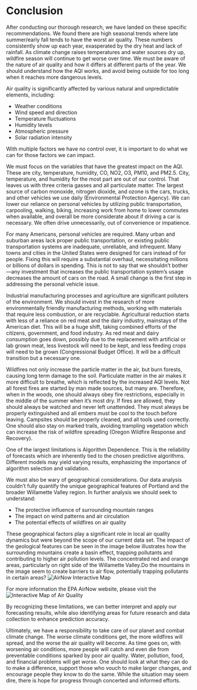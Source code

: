 # Conclusion

After conducting our thorough research, we have landed on these specific recommendations. We found there are high seasonal trends where late summer/early fall tends to have the worst air quality. These numbers consistently show up each year, exasperated by the dry heat and lack of rainfall. As climate change raises temperatures and water sources dry up, wildfire season will continue to get worse over time. We must be aware of the nature of air quality and how it differs at different parts of the year. We should understand how the AQI works, and avoid being outside for too long when it reaches more dangerous levels.

Air quality is significantly affected by various natural and unpredictable elements, including:

- Weather conditions
- Wind speed and direction
- Temperature fluctuations
- Humidity levels
- Atmospheric pressure
- Solar radiation intensity

With multiple factors we have no control over, it is important to do what we can for those factors we can impact.

We must focus on the variables that have the greatest impact on the AQI. These are city, temperature, humidity, CO, NO2, O3, PM10, and PM2.5. City, temperature, and humidity for the most part are out of our control. That leaves us with three criteria gasses and all particulate matter. The largest source of carbon monoxide, nitrogen dioxide, and ozone is the cars, trucks, and other vehicles we use daily (Environmental Protection Agency). We can lower our reliance on personal vehicles by utilizing public transportation, carpooling, walking, biking, increasing work from home to lower commutes when available, and overall be more considerate about if driving a car is necessary. We often drive unnecessarily, out of convenience or impatience. 

For many Americans, personal vehicles are required. Many urban and suburban areas lack proper public transportation, or existing public transportation systems are inadequate, unreliable, and infrequent. Many towns and cities in the United States were designed for cars instead of for people. Fixing this will require a substantial overhaul, necessitating millions or billions of dollars in spending. This is not to say that we shouldn’t bother---any investment that increases the public transportation system’s usage decreases the amount of cars on the road. A small change is the first step in addressing the personal vehicle issue.

Industrial manufacturing processes and agriculture are significant polluters of the environment. We should invest in the research of more environmentally friendly manufacturing methods, working with materials that require less combustion, or are recyclable. Agricultural reduction starts with less of a reliance on red meat and the dairy industry, mainstays of the American diet. This will be a huge shift, taking combined efforts of the citizens, government, and food industry. As red meat and dairy consumption goes down, possibly due to the replacement with artificial or lab grown meat, less livestock will need to be kept, and less feeding crops will need to be grown (Congressional Budget Office). It will be a difficult transition but a necessary one.

Wildfires not only increase the particle matter in the air, but burn forests, causing long term damage to the soil. Particulate matter in the air makes it more difficult to breathe, which is reflected by the increased AQI levels. Not all forest fires are started by man made sources, but many are. Therefore, when in the woods, one should always obey fire restrictions, especially in the middle of the summer when it’s most dry. If fires are allowed, they should always be watched and never left unattended. They must always be properly extinguished and all embers must be cool to the touch before leaving. Campsites should be properly cleaned, and all tools used correctly. One should also stay on marked trails, avoiding trampling vegetation which can increase the risk of wildfire spreading (Oregon Wildfire Response and Recovery).

One of the largest limitations is Algorithm Dependence. This is the reliability of forecasts which are inherently tied to the chosen predictive algorithms. Different models may yield varying results, emphasizing the importance of algorithm selection and validation.

We must also be wary of geographical considerations. Our data analysis couldn't fully quantify the unique geographical features of Portland and the broader Willamette Valley region. In further analysis we should seek to understand: 

- The protective influence of surrounding mountain ranges
- The impact on wind patterns and air circulation
- The potential effects of wildfires on air quality

These geographical factors play a significant role in local air quality dynamics but were beyond the scope of our current data set. The impact of the geological features can be seen in the image below illustrates how the surrounding mountains create a basin effect, trapping pollutants and contributing to higher air pollution levels. 
The concentrated red and orange areas, particularly on right side of the Willamette Valley.Do the mountains in the image seem to create barriers to air flow, potentially trapping pollutants in certain areas?
![AirNow Interactive Map](https://github.com/wu-msds-capstones/Air-Quality-Index/blob/main/images/AirNow-Map.png?raw=true) 

For more information the EPA AirNow website, please visit the ![Interactive Map of Air Quality](https://gispub.epa.gov/airnow/?monitors=none&contours=pm25&boundaries=tribal%2Fnps%2Fcounty&xmin=-14017111.250925817&xmax=-13198317.803935051&ymin=5220588.626956775&ymax=6039993.570173823)

By recognizing these limitations, we can better interpret and apply our forecasting results, while also identifying areas for future research and data collection to enhance prediction accuracy.

Ultimately, we have a responsibility to take care of our planet and combat climate change. The worse climate conditions get, the more wildfires will spread, and the worse the air quality will become. As time goes on, with worsening air conditions, more people will catch and even die from preventable conditions sparked by poor air quality.  Water, pollution, food, and financial problems will get worse. One should look at what they can do to make a difference, support those who vouch to make larger changes, and encourage people they know to do the same. While the situation may seem dire, there is hope for progress through concerted and informed efforts.